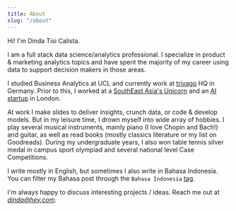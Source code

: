 ```yaml
---
title: About
slug: "/about"
---
```


Hi! I'm Dinda Tisi Calista.

I am a full stack data science/analytics professional. I specialize in product & marketing analytics topics and have spent the majority of my career using data to support decision makers in those areas.

I studied Business Analytics at UCL and currently work at [trivago](https://www.reuters.com/companies/TRVG.O) HQ in Germany. Prior to this, I worked at a [SouthEast Asia's Unicorn](https://www.crunchbase.com/organization/go-jek) and an [AI startup](https://www.crunchbase.com/organization/wild-2) in London. 

At work I make slides to deliver insights, crunch data, or code & develop models. But in my leisure time, I drown myself into wide array of hobbies. I play several musical instruments, mainly piano (I love Chopin and Bach!) and guitar, as well as read books (mostly classics literature or my list on Goodreads). During my undergraduate years, I also won table tennis silver medal in campus sport olympiad and several national level Case Competitions.

I write mostly in English, but sometimes I also write in Bahasa Indonesia. You can filter my Bahasa post through the `Bahasa Indonesia` [tag](https://www.dindatc.com/tags/bahasa-indonesia).

I'm always happy to discuss interesting projects / ideas. Reach me out at *dinda@hey.com*.
